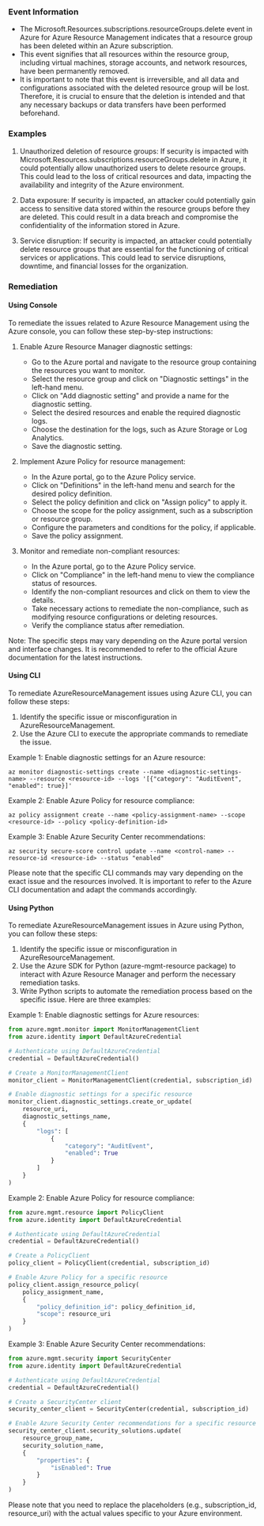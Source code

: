 
### Event Information

- The Microsoft.Resources.subscriptions.resourceGroups.delete event in Azure for Azure Resource Management indicates that a resource group has been deleted within an Azure subscription.
- This event signifies that all resources within the resource group, including virtual machines, storage accounts, and network resources, have been permanently removed.
- It is important to note that this event is irreversible, and all data and configurations associated with the deleted resource group will be lost. Therefore, it is crucial to ensure that the deletion is intended and that any necessary backups or data transfers have been performed beforehand.


### Examples

1. Unauthorized deletion of resource groups: If security is impacted with Microsoft.Resources.subscriptions.resourceGroups.delete in Azure, it could potentially allow unauthorized users to delete resource groups. This could lead to the loss of critical resources and data, impacting the availability and integrity of the Azure environment.

2. Data exposure: If security is impacted, an attacker could potentially gain access to sensitive data stored within the resource groups before they are deleted. This could result in a data breach and compromise the confidentiality of the information stored in Azure.

3. Service disruption: If security is impacted, an attacker could potentially delete resource groups that are essential for the functioning of critical services or applications. This could lead to service disruptions, downtime, and financial losses for the organization.

### Remediation

#### Using Console

To remediate the issues related to Azure Resource Management using the Azure console, you can follow these step-by-step instructions:

1. Enable Azure Resource Manager diagnostic settings:
   - Go to the Azure portal and navigate to the resource group containing the resources you want to monitor.
   - Select the resource group and click on "Diagnostic settings" in the left-hand menu.
   - Click on "Add diagnostic setting" and provide a name for the diagnostic setting.
   - Select the desired resources and enable the required diagnostic logs.
   - Choose the destination for the logs, such as Azure Storage or Log Analytics.
   - Save the diagnostic setting.

2. Implement Azure Policy for resource management:
   - In the Azure portal, go to the Azure Policy service.
   - Click on "Definitions" in the left-hand menu and search for the desired policy definition.
   - Select the policy definition and click on "Assign policy" to apply it.
   - Choose the scope for the policy assignment, such as a subscription or resource group.
   - Configure the parameters and conditions for the policy, if applicable.
   - Save the policy assignment.

3. Monitor and remediate non-compliant resources:
   - In the Azure portal, go to the Azure Policy service.
   - Click on "Compliance" in the left-hand menu to view the compliance status of resources.
   - Identify the non-compliant resources and click on them to view the details.
   - Take necessary actions to remediate the non-compliance, such as modifying resource configurations or deleting resources.
   - Verify the compliance status after remediation.

Note: The specific steps may vary depending on the Azure portal version and interface changes. It is recommended to refer to the official Azure documentation for the latest instructions.

#### Using CLI

To remediate AzureResourceManagement issues using Azure CLI, you can follow these steps:

1. Identify the specific issue or misconfiguration in AzureResourceManagement.
2. Use the Azure CLI to execute the appropriate commands to remediate the issue.

Example 1: Enable diagnostic settings for an Azure resource:
```
az monitor diagnostic-settings create --name <diagnostic-settings-name> --resource <resource-id> --logs '[{"category": "AuditEvent", "enabled": true}]'
```

Example 2: Enable Azure Policy for resource compliance:
```
az policy assignment create --name <policy-assignment-name> --scope <resource-id> --policy <policy-definition-id>
```

Example 3: Enable Azure Security Center recommendations:
```
az security secure-score control update --name <control-name> --resource-id <resource-id> --status "enabled"
```

Please note that the specific CLI commands may vary depending on the exact issue and the resources involved. It is important to refer to the Azure CLI documentation and adapt the commands accordingly.

#### Using Python

To remediate AzureResourceManagement issues in Azure using Python, you can follow these steps:

1. Identify the specific issue or misconfiguration in AzureResourceManagement.
2. Use the Azure SDK for Python (azure-mgmt-resource package) to interact with Azure Resource Manager and perform the necessary remediation tasks.
3. Write Python scripts to automate the remediation process based on the specific issue. Here are three examples:

Example 1: Enable diagnostic settings for Azure resources:
```python
from azure.mgmt.monitor import MonitorManagementClient
from azure.identity import DefaultAzureCredential

# Authenticate using DefaultAzureCredential
credential = DefaultAzureCredential()

# Create a MonitorManagementClient
monitor_client = MonitorManagementClient(credential, subscription_id)

# Enable diagnostic settings for a specific resource
monitor_client.diagnostic_settings.create_or_update(
    resource_uri,
    diagnostic_settings_name,
    {
        "logs": [
            {
                "category": "AuditEvent",
                "enabled": True
            }
        ]
    }
)
```

Example 2: Enable Azure Policy for resource compliance:
```python
from azure.mgmt.resource import PolicyClient
from azure.identity import DefaultAzureCredential

# Authenticate using DefaultAzureCredential
credential = DefaultAzureCredential()

# Create a PolicyClient
policy_client = PolicyClient(credential, subscription_id)

# Enable Azure Policy for a specific resource
policy_client.assign_resource_policy(
    policy_assignment_name,
    {
        "policy_definition_id": policy_definition_id,
        "scope": resource_uri
    }
)
```

Example 3: Enable Azure Security Center recommendations:
```python
from azure.mgmt.security import SecurityCenter
from azure.identity import DefaultAzureCredential

# Authenticate using DefaultAzureCredential
credential = DefaultAzureCredential()

# Create a SecurityCenter client
security_center_client = SecurityCenter(credential, subscription_id)

# Enable Azure Security Center recommendations for a specific resource
security_center_client.security_solutions.update(
    resource_group_name,
    security_solution_name,
    {
        "properties": {
            "isEnabled": True
        }
    }
)
```

Please note that you need to replace the placeholders (e.g., subscription_id, resource_uri) with the actual values specific to your Azure environment.

